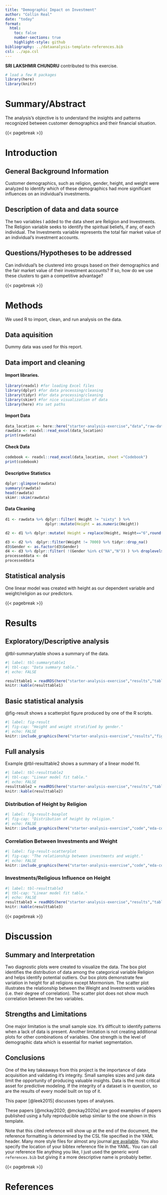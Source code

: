 ```yaml
---
title: "Demographic Impact on Investment"
author: "Collin Real"
date: "today"
format:
  html:
    toc: false
    number-sections: true
    highlight-style: github
bibliography: ../dataanalysis-template-references.bib
csl: ../apa.csl
---
```

**SRI LAKSHMIR CHUNDRU** contributed to this exercise.

```r
# load a few R packages
library(here)
library(knitr)
```

# Summary/Abstract

The analysis's objective is to understand the insights and patterns recognized between customer demographics and their financial situation.

{{< pagebreak >}}

# Introduction

## General Background Information

Customer demographics, such as religion, gender, height, and weight were analyzed to identify which of these demographics had more significant influences on an individual's investments.

## Description of data and data source

The two variables I added to the data sheet are Religion and Investments. The Religion variable seeks to identify the spiritual beliefs, if any, of each individual. The Investments variable represents the total fair market value of an individual's investment accounts.

## Questions/Hypotheses to be addressed
Can individual's be clustered into groups based on their demographics and the fair market value of their investment accounts?
If so, how do we use these clusters to gain a competitive advantage?

{{< pagebreak >}}

# Methods

We used R to import, clean, and run analysis on the data.

## Data aquisition

Dummy data was used for this report.

## Data import and cleaning

#### Import libraries.
```r

library(readxl) #for loading Excel files
library(dplyr) #for data processing/cleaning
library(tidyr) #for data processing/cleaning
library(skimr) #for nice visualization of data 
library(here) #to set paths
```

#### Import Data
```r
data_location <- here::here("starter-analysis-exercise","data","raw-data","exampledata2.xlsx")
rawdata <- readxl::read_excel(data_location)
print(rawdata)
```

#### Check Data
```r
codebook <- readxl::read_excel(data_location, sheet ="Codebook")
print(codebook)
```

#### Descriptive Statistics
```r
dplyr::glimpse(rawdata)
summary(rawdata)
head(rawdata)
skimr::skim(rawdata)
```

#### Data Cleaning
```r
d1 <- rawdata %>% dplyr::filter( Height != "sixty" ) %>% 
                  dplyr::mutate(Height = as.numeric(Height))

d2 <- d1 %>% dplyr::mutate( Height = replace(Height, Height=="6",round(6*30.48,0)))

d3 <- d2 %>%  dplyr::filter(Weight != 7000) %>% tidyr::drop_na()
d3$Gender <- as.factor(d3$Gender)
d4 <- d3 %>% dplyr::filter( !(Gender %in% c("NA","N")) ) %>% droplevels()  
processeddata <- d4
processeddata
```
## Statistical analysis

One linear model was created with height as our dependent variable and weight/religion as our predictors.

{{< pagebreak >}}

# Results

## Exploratory/Descriptive analysis

@tbl-summarytable shows a summary of the data.

```r
#| label: tbl-summarytable1
#| tbl-cap: "Data summary table."
#| echo: FALSE

resulttable1 = readRDS(here("starter-analysis-exercise","results","tables-files","summarytable.rds"))
knitr::kable(resulttable1)
```

## Basic statistical analysis

@fig-result shows a scatterplot figure produced by one of the R scripts.

```r
#| label: fig-result
#| fig-cap: "Height and weight stratified by gender."
#| echo: FALSE
knitr::include_graphics(here("starter-analysis-exercise","results","figures","height-weight-stratified.png"))
```

## Full analysis

Example @tbl-resulttable2 shows a summary of a linear model fit.

```r
#| label: tbl-resulttable2
#| tbl-cap: "Linear model fit table."
#| echo: FALSE
resulttable2 = readRDS(here("starter-analysis-exercise","results","tables-files","resulttable2.rds"))
knitr::kable(resulttable2)
```

### Distribution of Height by Religion
```r
#| label: fig-result-boxplot
#| fig-cap: "Distribution of height by religion."
#| echo: FALSE
knitr::include_graphics(here("starter-analysis-exercise","code","eda-code","boxplot.png"))
```

### Correlation Between Investments and Weight
```r
#| label: fig-result-scatterplot
#| fig-cap: "The relationship between investments and weight."
#| echo: FALSE
knitr::include_graphics(here("starter-analysis-exercise","code","eda-code","scatterplot.png"))
```

### Investments/Religious Influence on Height
```r
#| label: tbl-resulttable3
#| tbl-cap: "Linear model fit table."
#| echo: FALSE
resulttable3 = readRDS(here("starter-analysis-exercise","results","tables-files","resulttable3.rds"))
knitr::kable(resulttable3)
```

{{< pagebreak >}}

# Discussion

## Summary and Interpretation

Two diagnostic plots were created to visualize the data. The box plot identifies the distribution of data among the categorical variable Religion and helps identify potential outliers. Our box plots demonstrate few variation in height for all religions except Mormonism. The scatter plot illustrates the relationship between the Weight and Investments variables (i.e. their degree of correlation). The scatter plot does not show much correlation between the two variables.

## Strengths and Limitations

One major limitation is the small sample size. It's difficult to identify patterns when a lack of data is present. Another limitation is not creating additional plots for other combinations of variables. One strength is the level of demographic data which is essential for market segmentation.

## Conclusions
One of the key takeaways from this project is the importance of data acquisition and validating it's integrity. Small samples sizes and junk data limit the opportunity of producing valuable insights. Data is the most critical asset for predictive modeling. If the integrity of a dataset is in question, so are the results of every model built on top of it.

This paper [@leek2015] discusses types of analyses.

These papers [@mckay2020; @mckay2020a] are good examples of papers published using a fully reproducible setup similar to the one shown in this template.

Note that this cited reference will show up at the end of the document, the reference formatting is determined by the CSL file specified in the YAML header. Many more style files for almost any journal [are available](https://www.zotero.org/styles). You also specify the location of your bibtex reference file in the YAML. You can call your reference file anything you like, I just used the generic word `references.bib` but giving it a more descriptive name is probably better.

{{< pagebreak >}}

# References